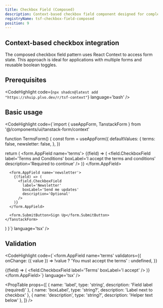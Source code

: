 ```yaml
---
title: Checkbox Field (Composed)
description: Context-based checkbox field component designed for complex applications with multiple forms.
registryName: tsf-checkbox-field-composed
position: 9
---
```


## Context-based checkbox integration

The composed checkbox field pattern uses React Context to access form state. This approach is ideal for applications with multiple forms and reusable boolean toggles.

## Prerequisites

<CodeHighlight code={`npx shadcn@latest add "https://shuip.plvo.dev/r/tsf-context"`} language='bash' />

## Basic usage

<CodeHighlight code={`import { useAppForm, TanstackForm } from '@/components/ui/tanstack-form/context'

function TermsForm() {
  const form = useAppForm({
    defaultValues: {
      terms: false,
      newsletter: false,
    },
  })

  return (
    <TanstackForm form={form}>
      <form.AppField name='terms'>
        {(field) => (
          <field.CheckboxField
            label='Terms and Conditions'
            boxLabel='I accept the terms and conditions'
            description='Required to continue'
          />
        )}
      </form.AppField>

      <form.AppField name='newsletter'>
        {(field) => (
          <field.CheckboxField
            label='Newsletter'
            boxLabel='Send me updates'
            description='Optional'
          />
        )}
      </form.AppField>

      <form.SubmitButton>Sign Up</form.SubmitButton>
    </TanstackForm>
  )
}`} language='tsx' />

## Validation

<CodeHighlight code={`<form.AppField
  name='terms'
  validators={{
    onChange: ({ value }) => !value ? 'You must accept the terms' : undefined,
  }}
>
  {(field) => (
    <field.CheckboxField
      label='Terms'
      boxLabel='I accept'
    />
  )}
</form.AppField>`} language='tsx' />

<ItemExamples registryName='tsf-checkbox-field-composed' />

<PropTable props={[
  { name: 'label', type: 'string', description: 'Field label (required)' },
  { name: 'boxLabel', type: 'string?', description: 'Label next to checkbox' },
  { name: 'description', type: 'string?', description: 'Helper text below' },
]} />
